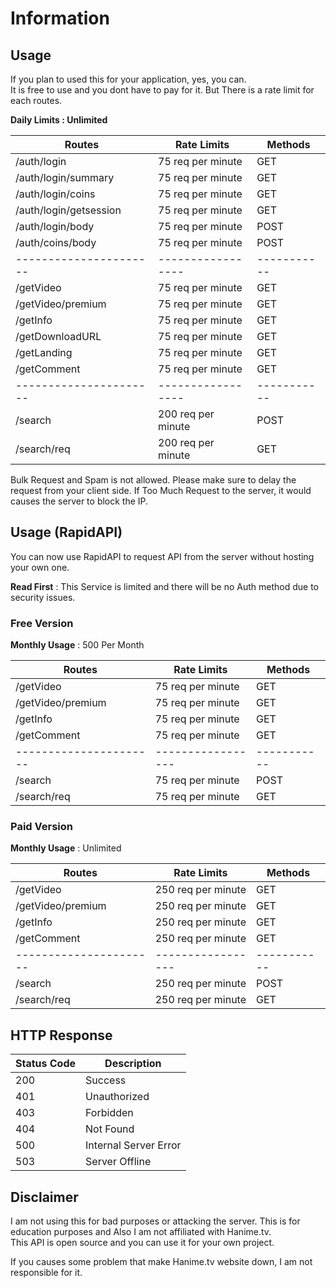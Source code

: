 
# Information

## Usage

If you plan to used this for your application, yes, you can.  
It is free to use and you dont have to pay for it. But There is a rate limit for each routes.

**Daily Limits : Unlimited**

| **Routes**             | **Rate Limits**    | **Methods** |
| ---------------------- | ------------------ | ----------- |
| /auth/login            | 75 req per minute  | GET         |
| /auth/login/summary    | 75 req per minute  | GET         |
| /auth/login/coins      | 75 req per minute  | GET         |
| /auth/login/getsession | 75 req per minute  | GET         |
| /auth/login/body       | 75 req per minute  | POST        |
| /auth/coins/body       | 75 req per minute  | POST        |
| ---------------------- | -----------------  | ----------- |
| /getVideo              | 75 req per minute  | GET         |
| /getVideo/premium      | 75 req per minute  | GET         |
| /getInfo               | 75 req per minute  | GET         |
| /getDownloadURL        | 75 req per minute  | GET         |
| /getLanding            | 75 req per minute  | GET         |
| /getComment            | 75 req per minute  | GET         |
| ---------------------- | -----------------  | ----------- |
| /search                | 200 req per minute | POST        |
| /search/req            | 200 req per minute | GET         |

<Callout type="warning" emoji="⚠️">
  Bulk Request and Spam is not allowed. Please make sure to delay the request
  from your client side. If Too Much Request to the server, it would causes the
  server to block the IP.
</Callout>

## Usage (RapidAPI)

You can now use RapidAPI to request API from the server without hosting your own one.

**Read First** : This Service is limited and there will be no Auth method due to security issues.

### Free Version

**Monthly Usage** : 500 Per Month

| **Routes**             | **Rate Limits**   | **Methods** |
| ---------------------- | ----------------- | ----------- |
| /getVideo              | 75 req per minute | GET         |
| /getVideo/premium      | 75 req per minute | GET         |
| /getInfo               | 75 req per minute | GET         |
| /getComment            | 75 req per minute | GET         |
| ---------------------- | ----------------- | ----------- |
| /search                | 75 req per minute | POST        |
| /search/req            | 75 req per minute | GET         |

### Paid Version

**Monthly Usage** : Unlimited

| **Routes**             | **Rate Limits**    | **Methods** |
| ---------------------- | ------------------ | ----------- |
| /getVideo              | 250 req per minute | GET         |
| /getVideo/premium      | 250 req per minute | GET         |
| /getInfo               | 250 req per minute | GET         |
| /getComment            | 250 req per minute | GET         |
| ---------------------- | -----------------  | ----------- |
| /search                | 250 req per minute | POST        |
| /search/req            | 250 req per minute | GET         |

## HTTP Response

| **Status Code** | **Description**           |
| --------------- | ------------------------- |
| 200             | Success                   |
| 401             | Unauthorized              |
| 403             | Forbidden                 |
| 404             | Not Found                 |
| 500             | Internal Server Error     |
| 503             | Server Offline            |

## Disclaimer

I am not using this for bad purposes or attacking the server. This is for education purposes and Also I am not affiliated with Hanime.tv.  
This API is open source and you can use it for your own project.

If you causes some problem that make Hanime.tv website down, I am not responsible for it.
